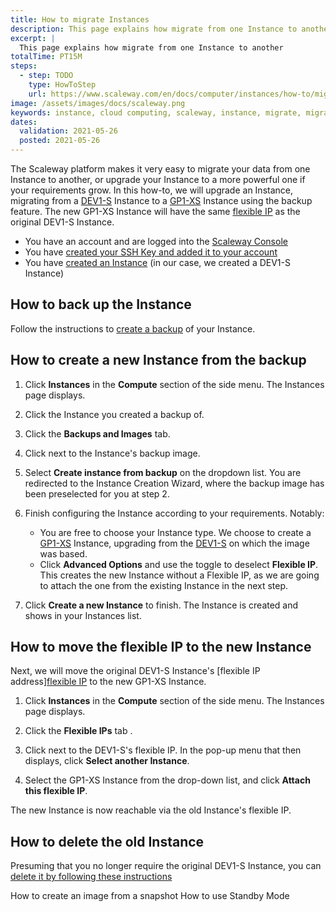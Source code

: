 ```yaml
---
title: How to migrate Instances
description: This page explains how migrate from one Instance to another
excerpt: |
  This page explains how migrate from one Instance to another
totalTime: PT15M
steps:
  - step: TODO
    type: HowToStep
    url: https://www.scaleway.com/en/docs/computer/instances/how-to/migrate-instances
image: /assets/images/docs/scaleway.png
keywords: instance, cloud computing, scaleway, instance, migrate, migration
dates:
  validation: 2021-05-26
  posted: 2021-05-26
---
```


The Scaleway platform makes it very easy to migrate your data from one Instance to another, or upgrade your Instance to a more powerful one if your requirements grow. In this how-to, we will upgrade an Instance, migrating from a [DEV1-S](/compute/instances/concepts#development-instance) Instance to a [GP1-XS](/compute/instances/concepts#general-purpose-instance) Instance using the backup feature. The new GP1-XS Instance will have the same [flexible IP](/compute/instances/concepts#flexible-ip) as the original DEV1-S Instance.

<Message type="requirement">

  - You have an account and are logged into the [Scaleway Console](https://console.scaleway.com)
  - You have [created your SSH Key and added it to your account](/console/my-project/how-to/create-ssh-key/)
  - You have [created an Instance](/compute/instances/how-to/create-an-instance) (in our case, we created a DEV1-S Instance)

</Message>

## How to back up the Instance

Follow the instructions to [create a backup](/compute/instances/how-to/create-a-backup/#how-to-create-a-backup) of your Instance.

## How to create a new Instance from the backup 

1. Click **Instances** in the **Compute** section of the side menu. The Instances page displays.

2. Click the Instance you created a backup of.

3. Click the **Backups and Images** tab.

4. Click <Icon name="more" /> next to the Instance's backup image.

  <Lightbox src="scaleway-backup-create-from-tab.png" alt="" />

5. Select **Create instance from backup** on the dropdown list. You are redirected to the Instance Creation Wizard, where the backup image has been preselected for you at step 2.

6. Finish configuring the Instance according to your requirements. Notably:
    - You are free to choose your Instance type. We choose to create a [GP1-XS](/compute/instances/concepts#general-purpose-instance) Instance, upgrading from the [DEV1-S](/compute/instances/concepts#development-instance) on which the image was based.
    - Click **Advanced Options** and use the <Icon name="toggle" /> toggle to deselect **Flexible IP**. This creates the new Instance without a Flexible IP, as we are going to attach the one from the existing Instance in the next step.
  <Lightbox src="scaleway-toggle-flexip.png" alt="" />

7. Click **Create a new Instance** to finish. The Instance is created and shows in your Instances list.

## How to move the flexible IP to the new Instance

Next, we will move the original DEV1-S Instance's [flexible IP address][flexible IP](/compute/instances/concepts#flexible-ip) to the new GP1-XS Instance. 

1. Click **Instances** in the **Compute** section of the side menu. The Instances page displays.

2. Click the **Flexible IPs** tab .

3. Click <Icon name="more" /> next to the DEV1-S's flexible IP. In the pop-up menu that then displays, click **Select another Instance**.

  <Lightbox src="scaleway-attach-flexip.png" alt="" />

4. Select the GP1-XS Instance from the drop-down list, and click **Attach this flexible IP**.

  The new Instance is now reachable via the old Instance's flexible IP.

## How to delete the old Instance

Presuming that you no longer require the original DEV1-S Instance, you can [delete it by following these instructions](/compute/instances/how-to/delete-instance)

<Navigation title="See Also">
  <PreviousButton to="/compute/instances/how-to/create-image-from-snapshot/">How to create an image from a snapshot</PreviousButton>
  <NextButton to="/compute/instances/how-to/use-standby-mode/">How to use Standby Mode</NextButton>
</Navigation>